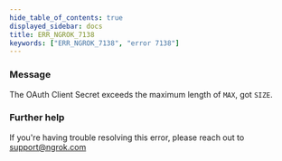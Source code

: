 ```yaml
---
hide_table_of_contents: true
displayed_sidebar: docs
title: ERR_NGROK_7138
keywords: ["ERR_NGROK_7138", "error 7138"]
---
```


### Message

The OAuth Client Secret exceeds the maximum length of `MAX`, got `SIZE`.

### Further help

If you're having trouble resolving this error, please reach out to [support@ngrok.com](mailto:support@ngrok.com?subject=Help%20with%20ERR_NGROK_7138)
